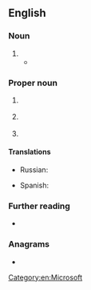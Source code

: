 {{also|STs|Sts|sts|sts.|stš}}

==English==

===Noun===
{{en-noun|~}}

# {{init of|en|w:science and technology studies}}
#* {{quote-book|en|year=2012|editors=Stephen H. Cutcliffe; Carl Mitcham|title=Visions of STS: Counterpoints in Science, Technology, and Society Studies|publisher=SUNY Press|isbn=9780791491126|page=5|pageurl=https://books.google.com/books?id=9LJYJRR91mgC&lpg=PA5&dq=%22STS%22&hl=es&pg=PA5#v=onepage&q&f=false|text=In the third chapter, Lars Fuglsang, with a sketch of three general approaches to '''STS''' in relation to public policy formation, considers two versions of determinism: one in which science and technology shape society, another in which society shapes science and technology.}}

===Proper noun===
{{en-proper noun}}

# {{lb|en|space|historical}} {{initialism of|en|w:Space Transportation System|nodot=1}} {{gloss|a [[Space Shuttle]] program run by [[NASA]].}}
# {{lb|en|software}} {{initialism of|en|{{w|SharePoint}} [[team|Team]] [[service|Service]]s|nodot=1}} {{gloss|the first name given to {{w|SharePoint|Microsoft SharePoint Foundation}}.}}
# {{lb|en|software}} {{initialism of|en|{{w|Spring Framework|Spring}} [[tool|Tool]] [[suite|Suite]]}}

====Translations====

{{trans-top|Space Transportation System}}
* Russian: {{t|ru|МТКК}}
{{trans-mid}}
* Spanish: {{t|es|transbordador espacial|m}}
{{trans-bottom}}

===Further reading===
* {{pedia}}

===Anagrams===
* {{anagrams|en|a=sst|SST|TSS}}

[[Category:en:Microsoft]]